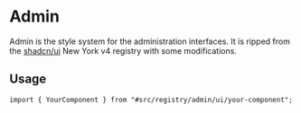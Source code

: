 # Admin

Admin is the style system for the administration interfaces. It is ripped from the [shadcn/ui](https://ui.shadcn.com/) New York v4 registry with some modifications.

## Usage

```tsx
import { YourComponent } from "#src/registry/admin/ui/your-component";
```
